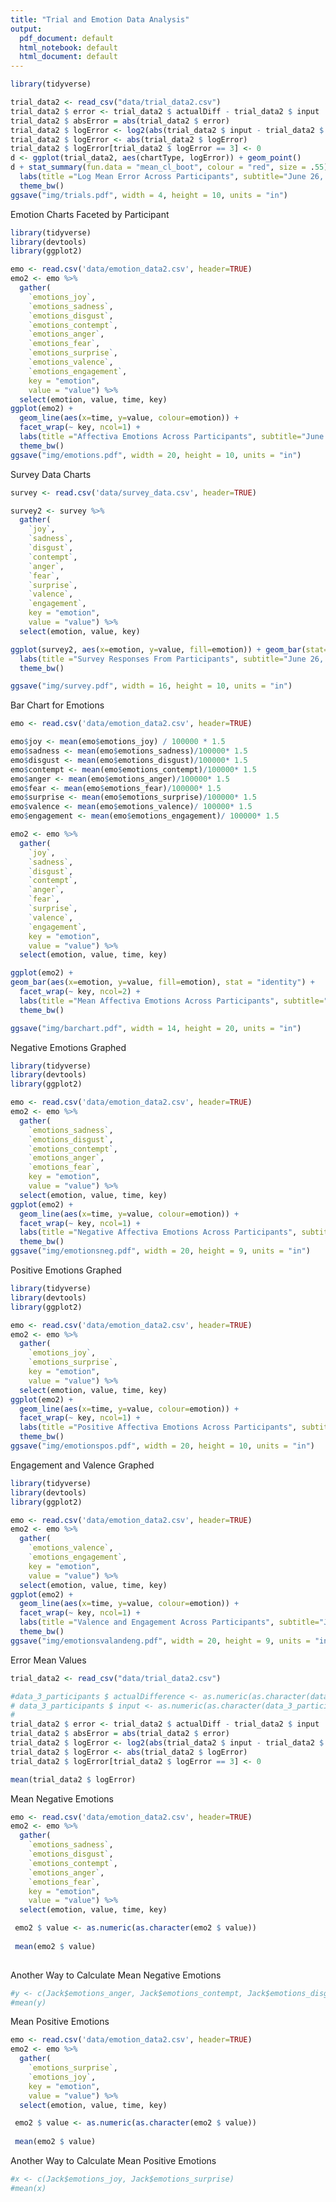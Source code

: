 ```yaml
---
title: "Trial and Emotion Data Analysis"
output:
  pdf_document: default
  html_notebook: default
  html_document: default
---
```


```r
library(tidyverse)
```

```r
trial_data2 <- read_csv("data/trial_data2.csv")
trial_data2 $ error <- trial_data2 $ actualDiff - trial_data2 $ input
trial_data2 $ absError = abs(trial_data2 $ error)
trial_data2 $ logError <- log2(abs(trial_data2 $ input - trial_data2 $ actualDiff) + 1/8)
trial_data2 $ logError <- abs(trial_data2 $ logError)
trial_data2 $ logError[trial_data2 $ logError == 3] <- 0
d <- ggplot(trial_data2, aes(chartType, logError)) + geom_point()
d + stat_summary(fun.data = "mean_cl_boot", colour = "red", size = .55) + facet_wrap(~key, ncol = 1) +
  labs(title ="Log Mean Error Across Participants", subtitle="June 26, 2017 to July 28, 2017") +
  theme_bw()
ggsave("img/trials.pdf", width = 4, height = 10, units = "in")
```

Emotion Charts Faceted by Participant
```r
library(tidyverse)
library(devtools)
library(ggplot2)

emo <- read.csv('data/emotion_data2.csv', header=TRUE)
emo2 <- emo %>%  
  gather(
    `emotions_joy`, 
    `emotions_sadness`, 
    `emotions_disgust`, 
    `emotions_contempt`, 
    `emotions_anger`, 
    `emotions_fear`, 
    `emotions_surprise`, 
    `emotions_valence`, 
    `emotions_engagement`, 
    key = "emotion", 
    value = "value") %>%
  select(emotion, value, time, key)
ggplot(emo2) +
  geom_line(aes(x=time, y=value, colour=emotion)) +
  facet_wrap(~ key, ncol=1) +
  labs(title ="Affectiva Emotions Across Participants", subtitle="June 26, 2017 to July 28, 2017") +
  theme_bw()
ggsave("img/emotions.pdf", width = 20, height = 10, units = "in")
```

Survey Data Charts
```r
survey <- read.csv('data/survey_data.csv', header=TRUE)

survey2 <- survey %>%  
  gather(
    `joy`, 
    `sadness`, 
    `disgust`, 
    `contempt`, 
    `anger`, 
    `fear`, 
    `surprise`, 
    `valence`, 
    `engagement`, 
    key = "emotion", 
    value = "value") %>%
  select(emotion, value, key)

ggplot(survey2, aes(x=emotion, y=value, fill=emotion)) + geom_bar(stat="identity") + facet_wrap(~ key, ncol=2) + 
  labs(title ="Survey Responses From Participants", subtitle="June 26, 2017 to July 28, 2017") +
  theme_bw()

ggsave("img/survey.pdf", width = 16, height = 10, units = "in")

```

Bar Chart for Emotions
```r
emo <- read.csv('data/emotion_data2.csv', header=TRUE)

emo$joy <- mean(emo$emotions_joy) / 100000 * 1.5
emo$sadness <- mean(emo$emotions_sadness)/100000* 1.5
emo$disgust <- mean(emo$emotions_disgust)/100000* 1.5
emo$contempt <- mean(emo$emotions_contempt)/100000* 1.5
emo$anger <- mean(emo$emotions_anger)/100000* 1.5
emo$fear <- mean(emo$emotions_fear)/100000* 1.5
emo$surprise <- mean(emo$emotions_surprise)/100000* 1.5
emo$valence <- mean(emo$emotions_valence)/ 100000* 1.5
emo$engagement <- mean(emo$emotions_engagement)/ 100000* 1.5

emo2 <- emo %>%  
  gather(
    `joy`, 
    `sadness`, 
    `disgust`, 
    `contempt`, 
    `anger`, 
    `fear`, 
    `surprise`, 
    `valence`, 
    `engagement`, 
    key = "emotion", 
    value = "value") %>%
  select(emotion, value, time, key)

ggplot(emo2) +
geom_bar(aes(x=emotion, y=value, fill=emotion), stat = "identity") +
  facet_wrap(~ key, ncol=2) + 
  labs(title ="Mean Affectiva Emotions Across Participants", subtitle="June 26, 2017 to July 28, 2017") +
  theme_bw()

ggsave("img/barchart.pdf", width = 14, height = 20, units = "in")
```

Negative Emotions Graphed
```r
library(tidyverse)
library(devtools)
library(ggplot2)

emo <- read.csv('data/emotion_data2.csv', header=TRUE)
emo2 <- emo %>%  
  gather(
    `emotions_sadness`, 
    `emotions_disgust`, 
    `emotions_contempt`, 
    `emotions_anger`, 
    `emotions_fear`, 
    key = "emotion", 
    value = "value") %>%
  select(emotion, value, time, key)
ggplot(emo2) +
  geom_line(aes(x=time, y=value, colour=emotion)) +
  facet_wrap(~ key, ncol=1) +
  labs(title ="Negative Affectiva Emotions Across Participants", subtitle="June 26, 2017 to July 28, 2017") +
  theme_bw()
ggsave("img/emotionsneg.pdf", width = 20, height = 9, units = "in")
```

Positive Emotions Graphed
```r
library(tidyverse)
library(devtools)
library(ggplot2)

emo <- read.csv('data/emotion_data2.csv', header=TRUE)
emo2 <- emo %>%  
  gather(
    `emotions_joy`, 
    `emotions_surprise`,
    key = "emotion", 
    value = "value") %>%
  select(emotion, value, time, key)
ggplot(emo2) +
  geom_line(aes(x=time, y=value, colour=emotion)) +
  facet_wrap(~ key, ncol=1) +
  labs(title ="Positive Affectiva Emotions Across Participants", subtitle="June 26, 2017 to July 28, 2017") +
  theme_bw()
ggsave("img/emotionspos.pdf", width = 20, height = 10, units = "in")
```

Engagement and Valence Graphed
```r
library(tidyverse)
library(devtools)
library(ggplot2)

emo <- read.csv('data/emotion_data2.csv', header=TRUE)
emo2 <- emo %>%  
  gather(
    `emotions_valence`, 
    `emotions_engagement`, 
    key = "emotion", 
    value = "value") %>%
  select(emotion, value, time, key)
ggplot(emo2) +
  geom_line(aes(x=time, y=value, colour=emotion)) +
  facet_wrap(~ key, ncol=1) +
  labs(title ="Valence and Engagement Across Participants", subtitle="June 26, 2017 to July 28, 2017") +
  theme_bw()
ggsave("img/emotionsvalandeng.pdf", width = 20, height = 9, units = "in")
```
Error Mean Values
```r
trial_data2 <- read_csv("data/trial_data2.csv")

#data_3_participants $ actualDifference <- as.numeric(as.character(data_3_participants $ actualDifference))
# data_3_participants $ input <- as.numeric(as.character(data_3_participants $ input))
# 
trial_data2 $ error <- trial_data2 $ actualDiff - trial_data2 $ input
trial_data2 $ absError = abs(trial_data2 $ error)
trial_data2 $ logError <- log2(abs(trial_data2 $ input - trial_data2 $ actualDiff) + 1/8)
trial_data2 $ logError <- abs(trial_data2 $ logError)
trial_data2 $ logError[trial_data2 $ logError == 3] <- 0

mean(trial_data2 $ logError)
```

Mean Negative Emotions
```r
emo <- read.csv('data/emotion_data2.csv', header=TRUE)
emo2 <- emo %>%  
  gather(
    `emotions_sadness`, 
    `emotions_disgust`, 
    `emotions_contempt`, 
    `emotions_anger`, 
    `emotions_fear`, 
    key = "emotion", 
    value = "value") %>%
  select(emotion, value, time, key)

 emo2 $ value <- as.numeric(as.character(emo2 $ value))
 
 mean(emo2 $ value)
 
```

Another Way to Calculate Mean Negative Emotions
```r
#y <- c(Jack$emotions_anger, Jack$emotions_contempt, Jack$emotions_disgust, Jack$emotions_fear, Jack$emotions_sadness)
#mean(y)
```

Mean Positive Emotions
```r
emo <- read.csv('data/emotion_data2.csv', header=TRUE)
emo2 <- emo %>%  
  gather(
    `emotions_surprise`, 
    `emotions_joy`, 
    key = "emotion", 
    value = "value") %>%
  select(emotion, value, time, key)

 emo2 $ value <- as.numeric(as.character(emo2 $ value))
 
 mean(emo2 $ value)
```

Another Way to Calculate Mean Positive Emotions
```r
#x <- c(Jack$emotions_joy, Jack$emotions_surprise)
#mean(x)
```

